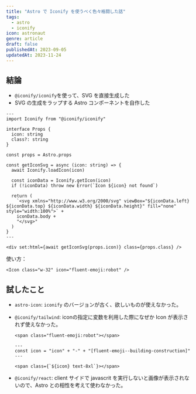 ```yaml
---
title: "Astro で Iconify を使うべく色々格闘した話"
tags:
  - astro
  - iconify
icon: astronaut
genre: article
draft: false
publishedAt: 2023-09-05
updatedAt: 2023-11-24
---
```


## 結論

- `@iconify/iconify`を使って、SVG を直接生成した
- SVG の生成をラップする Astro コンポーネントを自作した

```astro title=Icon.astro showLineNumbers
---
import Iconify from "@iconify/iconify"

interface Props {
  icon: string
  class?: string
}

const props = Astro.props

const getIconSvg = async (icon: string) => {
  await Iconify.loadIcon(icon)

  const iconData = Iconify.getIcon(icon)
  if (!iconData) throw new Error(`Icon ${icon} not found`)

  return (
    `<svg xmlns="http://www.w3.org/2000/svg" viewBox="${iconData.left} ${iconData.top} ${iconData.width} ${iconData.height}" fill="none" style="width:100%">` +
    iconData.body +
    "</svg>"
  )
}
---

<div set:html={await getIconSvg(props.icon)} class={props.class} />
```

使い方：

```astro title=App.astro showLineNumbers
<Icon class="w-32" icon="fluent-emoji:robot" />
```

## 試したこと

- `astro-icon`: `iconify` のバージョンが古く、欲しいものが使えなかった。
- `@iconify/tailwind`: iconの指定に変数を利用した際になぜか Icon が表示されず使えなかった。

  ```astro title=OK
  <span class="fluent-emoji:robot"></span>
  ```

  ```astro title=NG
  ---
  const icon = "icon" + "-" + "[fluent-emoji--building-construction]"
  ---

  <span class={`${icon} text-8xl`}></span>
  ```

- `@iconify/react`: client サイドで javascrit を実行しないと画像が表示されないので、Astro との相性を考えて使わなかった。
